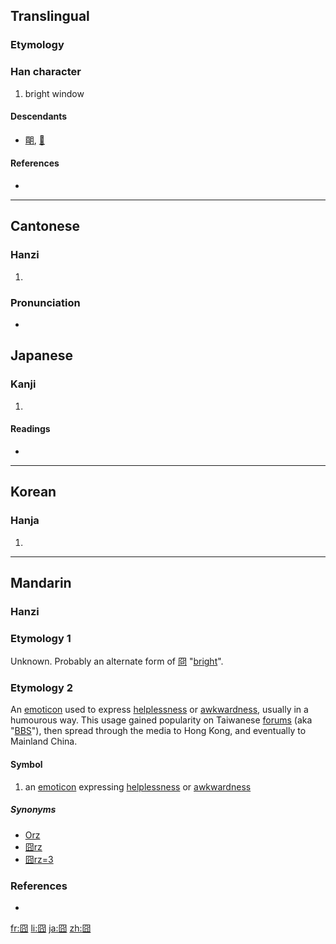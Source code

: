 {{also|冏}}
==Translingual==

===Etymology===
{{liushu|p}}

===Han character===
{{Han char|rn=31|rad=囗|as=04|sn=7|four=6022<sub>7</sub>|canj=田金月 (WCB)}}

# bright window

====Descendants====
* [[朙]], [[𥁰]]

====References====
* {{Han ref|kx=0217.100|dkj=04707|dj=0444.130|hdz=10715.120|uh=56E7|ud=22247|bh=CAA8|bd=51880}}

----

==Cantonese==

===Hanzi===
{{yue-hanzi|jyut=|y=gwing2}}

# {{defn|Cantonese}}

===Pronunciation===
* {{audio|Pronun 囧 yue.ogg|Audio (US)}}

==Japanese==

===Kanji===
{{ja-kanji|grade=|rs=囗04}}

# {{defn|Japanese}}

====Readings====
* {{ja-readings|on=[[けい]] (kei), [[きょう]] (kyō)|kun=[[あきらか]] (akiraka)}}

----

==Korean==

===Hanja===
{{ko-hanja|hangeul=경|rv=gyeong|mr=kyŏng}}

# {{defn|Korean}}

----

==Mandarin==
{{zh-hanzi|[[囧]]}}

===Hanzi===
{{cmn-hanzi|pin=[[jiǒng]] ([[jiong3]])|wg=chiung<sup>3</sup>}}

===Etymology 1===
Unknown. Probably an alternate form of [[冏]] "[[bright]]".

===Etymology 2===
An [[emoticon]] used to express [[helplessness]] or [[awkwardness]], usually in a humourous way. This usage gained popularity on Taiwanese [[forums]] (aka "[[BBS]]"), then spread through the media to Hong Kong, and eventually to Mainland China.

====Symbol====
{{infl|cmn|symbol}}

# {{context|label=slang}} an [[emoticon]] expressing [[helplessness]] or [[awkwardness]]

=====Synonyms=====
* [[Orz]]
* [[囧rz]]
* [[囧rz=3]]

===References===
* {{cite web|url=http://www.kenengba.com/post/611.html|title=2008年度十大新词|work=kenengba.com|language=Mandarin|accessdate=2009-09-15}}

[[fr:囧]]
[[li:囧]]
[[ja:囧]]
[[zh:囧]]